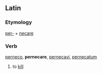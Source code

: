 ==Latin==
===Etymology===
[[per-]] + [[necare]]
===Verb===
[[perneco]], '''pernecare''', [[pernecavi]], [[pernecatum]]

#to [[kill]]